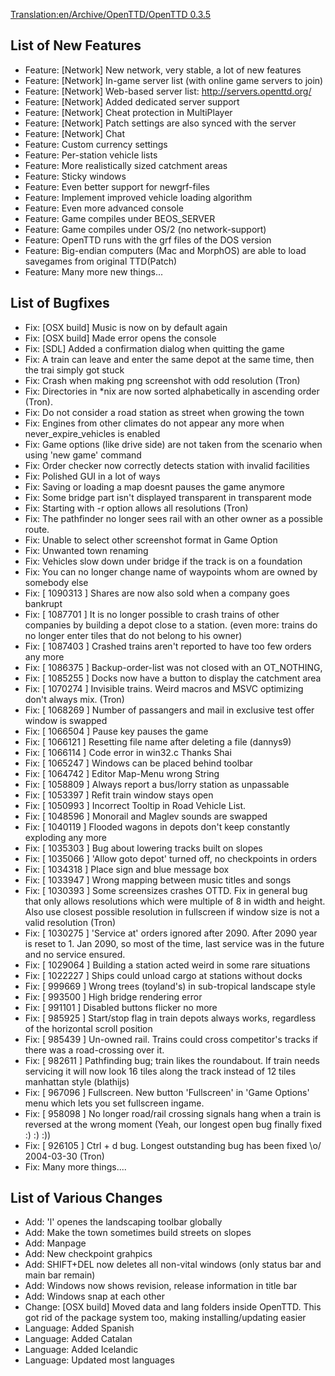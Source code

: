[[Translation:en/Archive/OpenTTD/OpenTTD 0.3.5]]


{{en/Archive/OpenTTD/NaviPrevNext|prev=en/Archive/OpenTTD/OpenTTD 0.3.4|next=en/Archive/OpenTTD/OpenTTD 0.3.6|date=24 December 2004}}
==List of New Features==
*Feature: [Network] New network, very stable, a lot of new features
*Feature: [Network] In-game server list (with online game servers to join)
*Feature: [Network] Web-based server list: http://servers.openttd.org/
*Feature: [Network] Added dedicated server support
*Feature: [Network] Cheat protection in MultiPlayer
*Feature: [Network] Patch settings are also synced with the server
*Feature: [Network] Chat
*Feature: Custom currency settings
*Feature: Per-station vehicle lists
*Feature: More realistically sized catchment areas
*Feature: Sticky windows
*Feature: Even better support for newgrf-files
*Feature: Implement improved vehicle loading algorithm
*Feature: Even more advanced console
*Feature: Game compiles under BEOS_SERVER
*Feature: Game compiles under OS/2 (no network-support)
*Feature: OpenTTD runs with the grf files of the DOS version
*Feature: Big-endian computers (Mac and MorphOS) are able to load savegames from original TTD(Patch)
*Feature: Many more new things...

==List of Bugfixes==
*Fix: [OSX build] Music is now on by default again
*Fix: [OSX build] Made error opens the console
*Fix: [SDL] Added a confirmation dialog when quitting the game
*Fix: A train can leave and enter the same depot at the same time, then the trai simply got stuck
*Fix: Crash when making png screenshot with odd resolution (Tron)
*Fix: Directories in *nix are now sorted alphabetically in ascending order (Tron).
*Fix: Do not consider a road station as street when growing the town
*Fix: Engines from other climates do not appear any more when never_expire_vehicles is enabled
*Fix: Game options (like drive side) are not taken from the scenario when using 'new game' command
*Fix: Order checker now correctly detects station with invalid facilities
*Fix: Polished GUI in a lot of ways
*Fix: Saving or loading a map doesnt pauses the game anymore
*Fix: Some bridge part isn't displayed transparent in transparent mode
*Fix: Starting with -r option allows all resolutions (Tron)
*Fix: The pathfinder no longer sees rail with an other owner as a possible route.
*Fix: Unable to select other screenshot format in Game Option
*Fix: Unwanted town renaming
*Fix: Vehicles slow down under bridge if the track is on a foundation
*Fix: You can no longer change name of waypoints whom are owned by somebody else
*Fix: [ 1090313 ] Shares are now also sold when a company goes bankrupt
*Fix: [ 1087701 ] It is no longer possible to crash trains of other companies by building a depot close to a station. (even more: trains do no longer enter tiles that do not belong to his owner)
*Fix: [ 1087403 ] Crashed trains aren't reported to have too few orders any more
*Fix: [ 1086375 ] Backup-order-list was not closed with an OT_NOTHING,
*Fix: [ 1085255 ] Docks now have a button to display the catchment area
*Fix: [ 1070274 ] Invisible trains. Weird macros and MSVC optimizing don't always mix. (Tron)
*Fix: [ 1068269 ] Number of passangers and mail in exclusive test offer window is swapped
*Fix: [ 1066504 ] Pause key pauses the game
*Fix: [ 1066121 ] Resetting file name after deleting a file (dannys9)
*Fix: [ 1066114 ] Code error in win32.c Thanks Shai
*Fix: [ 1065247 ] Windows can be placed behind toolbar
*Fix: [ 1064742 ] Editor Map-Menu wrong String
*Fix: [ 1058809 ] Always report a bus/lorry station as unpassable
*Fix: [ 1053397 ] Refit train window stays open
*Fix: [ 1050993 ] Incorrect Tooltip in Road Vehicle List.
*Fix: [ 1048596 ] Monorail and Maglev sounds are swapped
*Fix: [ 1040119 ] Flooded wagons in depots don't keep constantly exploding any more
*Fix: [ 1035303 ] Bug about lowering tracks built on slopes
*Fix: [ 1035066 ] 'Allow goto depot' turned off, no checkpoints in orders
*Fix: [ 1034318 ] Place sign and blue message box
*Fix: [ 1033947 ] Wrong mapping between music titles and songs
*Fix: [ 1030393 ] Some screensizes crashes OTTD. Fix in general bug that only allows resolutions which were multiple of 8 in width and height. Also use closest possible resolution in fullscreen if window size is not a valid resolution (Tron)
*Fix: [ 1030275 ] 'Service at' orders ignored after 2090. After 2090 year is reset to 1. Jan 2090, so most of the time, last service was in the future and no service ensured.
*Fix: [ 1029064 ] Building a station acted weird in some rare situations
*Fix: [ 1022227 ] Ships could unload cargo at stations without docks
*Fix: [ 999669 ] Wrong trees (toyland's) in sub-tropical landscape style
*Fix: [ 993500 ] High bridge rendering error
*Fix: [ 991101 ] Disabled buttons flicker no more
*Fix: [ 985925 ] Start/stop flag in train depots always works, regardless of the horizontal scroll position
*Fix: [ 985439 ] Un-owned rail. Trains could cross competitor's tracks if there was a road-crossing over it.
*Fix: [ 982611 ] Pathfinding bug; train likes the roundabout. If train needs servicing it will now look 16 tiles along the track instead of 12 tiles manhattan style (blathijs)
*Fix: [ 967096 ] Fullscreen. New button 'Fullscreen' in 'Game Options' menu which lets you set fullscreen ingame.
*Fix: [ 958098 ] No longer road/rail crossing signals hang when a train is reversed at the wrong moment (Yeah, our longest open bug finally fixed :) :) :))
*Fix: [ 926105 ] Ctrl + d bug. Longest outstanding bug has been fixed \o/ 2004-03-30 (Tron)
*Fix: Many more things....

==List of Various Changes==
*Add: 'l' openes the landscaping toolbar globally
*Add: Make the town sometimes build streets on slopes
*Add: Manpage
*Add: New checkpoint grahpics
*Add: SHIFT+DEL now deletes all non-vital windows (only status bar and main bar remain)
*Add: Windows now shows revision, release information in title bar
*Add: Windows snap at each other
*Change: [OSX build] Moved data and lang folders inside OpenTTD. This got rid of the package system too, making installing/updating easier
*Language: Added Spanish
*Language: Added Catalan
*Language: Added Icelandic
*Language: Updated most languages
